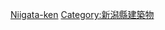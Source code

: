 {{日本行政區劃分類導航|城堡}}
{{Commonscat|Castles in Niigata prefecture}}

[[Category:日本各都道府縣城堡|Niigata-ken]]
[[Category:新潟縣建築物|Category:新潟縣建築物]]